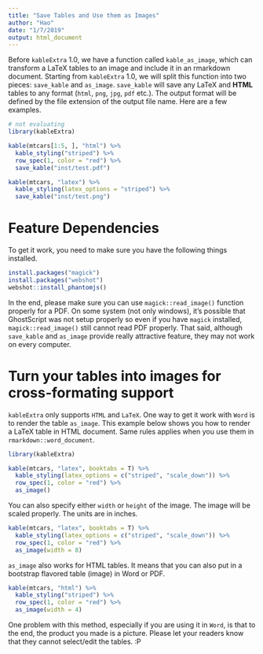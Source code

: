 ```yaml
---
title: "Save Tables and Use them as Images"
author: "Hao"
date: "1/7/2019"
output: html_document
---
```


Before `kableExtra` 1.0, we have a function called `kable_as_image`, which can transform a LaTeX tables to an image and include it in an rmarkdown document. Starting from `kableExtra` 1.0, we will split this function into two pieces: `save_kable` and `as_image`. `save_kable` will save any LaTeX and **HTML** tables to any format (`html`, `png`, `jpg`, `pdf` etc.). The output format will be defined by the file extension of the output file name. Here are a few examples. 

```r
# not evaluating
library(kableExtra)

kable(mtcars[1:5, ], "html") %>%
  kable_styling("striped") %>%
  row_spec(1, color = "red") %>%
  save_kable("inst/test.pdf")

kable(mtcars, "latex") %>%
  kable_styling(latex_options = "striped") %>%
  save_kable("inst/test.png")
```

# Feature Dependencies
To get it work, you need to make sure you have the following things installed.
```r
install.packages("magick")
install.packages("webshot")
webshot::install_phantomjs()
```

In the end, please make sure you can use `magick::read_image()` function properly for a PDF. On some system (not only windows), it's possible that GhostScript was not setup properly so even if you have `magick` installed, `magick::read_image()` still cannot read PDF properly. That said, although `save_kable` and `as_image` provide really attractive feature, they may not work on every computer. 

# Turn your tables into images for cross-formating support
`kableExtra` only supports `HTML` and `LaTeX`. One way to get it work with `Word` is to render the table `as_image`. This example below shows you how to render a LaTeX table in HTML document. Same rules applies when you use them in `rmarkdown::word_document`.

```r
library(kableExtra)

kable(mtcars, "latex", booktabs = T) %>%
  kable_styling(latex_options = c("striped", "scale_down")) %>%
  row_spec(1, color = "red") %>%
  as_image()
```

You can also specify either `width` or `height` of the image. The image will be scaled properly. The units are in inches. 

```r
kable(mtcars, "latex", booktabs = T) %>%
  kable_styling(latex_options = c("striped", "scale_down")) %>%
  row_spec(1, color = "red") %>%
  as_image(width = 8)
```

`as_image` also works for HTML tables. It means that you can also put in a bootstrap flavored table (image) in Word or PDF.

```r
kable(mtcars, "html") %>%
  kable_styling("striped") %>%
  row_spec(1, color = "red") %>%
  as_image(width = 4)
```

One problem with this method, especially if you are using it in `Word`, is that to the end, the product you made is a picture. Please let your readers know that they cannot select/edit the tables. :P
